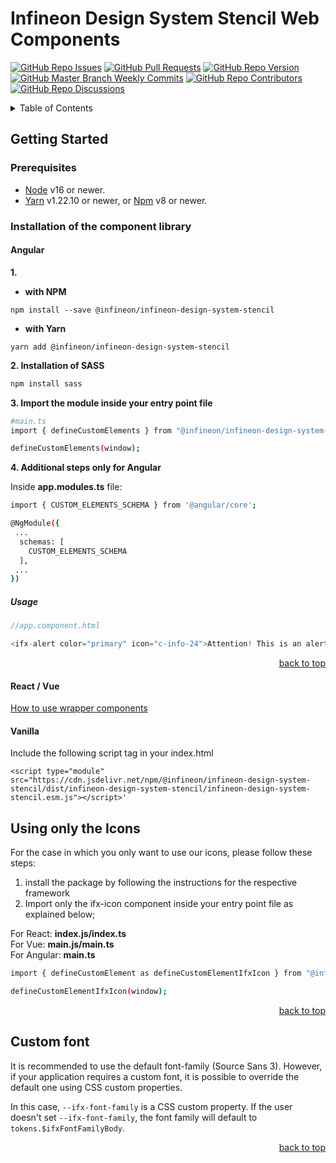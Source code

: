 
<Meta title="Setup & installation/Getting started" />

# Infineon Design System Stencil Web Components
[![GitHub Repo Issues](https://img.shields.io/github/issues/Infineon/infineon-design-system-stencil?style=plastic)](https://github.com/Infineon/infineon-design-system-stencil/issues)
[![GitHub Pull Requests](https://img.shields.io/github/issues-pr-raw/Infineon/infineon-design-system-stencil?style=plastic)](https://github.com/Infineon/infineon-design-system-stencil/pulls)
[![GitHub Repo Version](https://img.shields.io/npm/v/@infineon/infineon-design-system-stencil)](https://www.npmjs.com/package/@infineon/infineon-design-system-stencil)
[![GitHub Master Branch Weekly Commits](https://img.shields.io/github/commit-activity/w/Infineon/infineon-design-system-stencil/master?style=plastic)](https://github.com/Infineon/infineon-design-system-stencil/tree/master)
[![GitHub Repo Contributors](https://img.shields.io/github/contributors/Infineon/infineon-design-system-stencil?style=plastic)](https://github.com/Infineon/infineon-design-system-stencil/graphs/contributors)
[![GitHub Repo Discussions](https://img.shields.io/github/discussions/Infineon/infineon-design-system-stencil)](https://github.com/Infineon/infineon-design-system-stencil/)


<details id="tableContent">
  <summary>Table of Contents</summary>
  <ol>
    <li>
      [Getting started](#getting-started)
      </li>
      <ul>
        <li>
        [Prerequisites](#prerequisites)
        </li>
        <li>
        [Installation of the component library](#installation)
        </li>
          <ul>
            <li>
            [Angular](#angular)
            </li>
            <li>
            [React/Vue](#react/vue)
            </li>
            <li>
            [Vanilla](#vanilla)
             </li>
        </ul>
         <li>
            [Using only the icons](#icons-only)
        </li>
      </ul>
  </ol>
</details>

## <h2 id="getting-started">Getting Started</h2>

### <h3 id="prerequisites">Prerequisites</h3>

- [Node](https://nodejs.org/en/) v16 or newer.
- [Yarn](https://classic.yarnpkg.com/en/) v1.22.10 or newer, or [Npm](https://www.npmjs.com/) v8 or newer.

### <h3 id="installation">Installation of the component library</h3>

#### <h4 id="angular">Angular</h4>

**1.**

- **with NPM**

```npm install --save @infineon/infineon-design-system-stencil```

- **with Yarn**

```yarn add @infineon/infineon-design-system-stencil```

**2. Installation of SASS**
```bash
npm install sass
```

**3. Import the module inside your entry point file**

```bash
#main.ts
import { defineCustomElements } from "@infineon/infineon-design-system-stencil/loader";

defineCustomElements(window);
```

**4. Additional steps only for Angular**

Inside <b>app.modules.ts</b> file:

```bash
import { CUSTOM_ELEMENTS_SCHEMA } from '@angular/core';

@NgModule({
 ...
  schemas: [
    CUSTOM_ELEMENTS_SCHEMA
  ],
 ...
})
```

##### Usage
```js
//app.component.html

<ifx-alert color="primary" icon="c-info-24">Attention! This is an alert message — check it out!</ifx-alert>
```

<p align="right"><a href="#tableContent">back to top</a></p>


#### <h4 id="react/vue">React / Vue</h4>

[How to use wrapper components](./?path=/docs/setup-installation-framework-integration-wrapper-components--development)


#### <h4 id="vanilla">Vanilla</h4>

Include the following script tag in your index.html

```
<script type="module" src="https://cdn.jsdelivr.net/npm/@infineon/infineon-design-system-stencil/dist/infineon-design-system-stencil/infineon-design-system-stencil.esm.js"></script>'

```

## <h2 id="icons-only">Using only the Icons</h2>

For the case in which you only want to use our icons, please follow these steps:

1. install the package by following the instructions for the respective framework
2. Import only the ifx-icon component inside your entry point file as explained below;

For React: <b>index.js/index.ts</b> <br />
For Vue: <b>main.js/main.ts</b> <br />
For Angular: <b>main.ts</b>

```bash
import { defineCustomElement as defineCustomElementIfxIcon } from "@infineon/infineon-design-system-stencil/dist/components/ifx-icon";

defineCustomElementIfxIcon(window);
```

<p align="right"><a href="#tableContent">back to top</a></p>


## <h2 id="font">Custom font</h2>

It is recommended to use the default font-family (Source Sans 3). 
However, if your application requires a custom font, it is possible to override the default one using CSS custom properties.

In this case, ``--ifx-font-family`` is a CSS custom property. 
If the user doesn't set ``--ifx-font-family``, the font family will default to ``tokens.$ifxFontFamilyBody``.


<p align="right"><a href="#tableContent">back to top</a></p>
